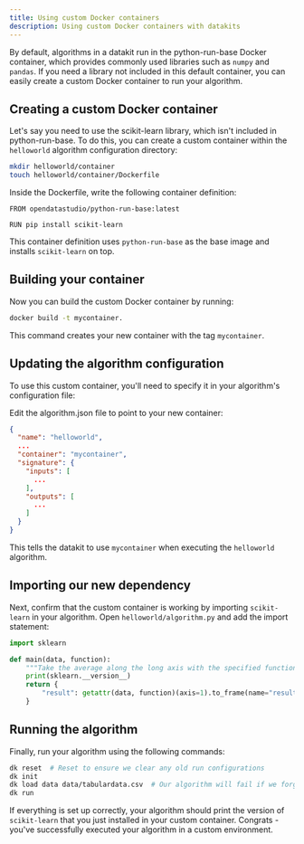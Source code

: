 ```yaml
---
title: Using custom Docker containers
description: Using custom Docker containers with datakits
---
```



By default, algorithms in a datakit run in the python-run-base Docker container,
which provides commonly used libraries such as `numpy` and `pandas`. If you need
a library not included in this default container, you can easily create a custom
Docker container to run your algorithm.

## Creating a custom Docker container

Let's say you need to use the scikit-learn library, which isn't included in
python-run-base. To do this, you can create a custom container within the
`helloworld` algorithm configuration directory:

```bash
mkdir helloworld/container
touch helloworld/container/Dockerfile
```

Inside the Dockerfile, write the following container definition:

```docker title="helloworld/container/Dockerfile"
FROM opendatastudio/python-run-base:latest

RUN pip install scikit-learn
```

This container definition uses `python-run-base` as the base image and installs
`scikit-learn` on top.

## Building your container

Now you can build the custom Docker container by running:

```bash
docker build -t mycontainer.
```

This command creates your new container with the tag `mycontainer`.

## Updating the algorithm configuration

To use this custom container, you'll need to specify it in your algorithm's
configuration file:

Edit the algorithm.json file to point to your new container:

```json title="helloworld/algorithm.json" ins="mycontainer"
{
  "name": "helloworld",
  ...
  "container": "mycontainer",
  "signature": {
    "inputs": [
      ...
    ],
    "outputs": [
      ...
    ]
  }
}
```

This tells the datakit to use `mycontainer` when executing the `helloworld`
algorithm.

## Importing our new dependency

Next, confirm that the custom container is working by importing `scikit-learn`
in your algorithm. Open `helloworld/algorithm.py` and add the import statement:

```python title="helloworld/algorithm.py" ins={1-2} ins={5}
import sklearn

def main(data, function):
    """Take the average along the long axis with the specified function"""
    print(sklearn.__version__)
    return {
        "result": getattr(data, function)(axis=1).to_frame(name="result"),
    }
```

## Running the algorithm

Finally, run your algorithm using the following commands:

```bash
dk reset  # Reset to ensure we clear any old run configurations
dk init
dk load data data/tabulardata.csv  # Our algorithm will fail if we forget to load some input data
dk run
```

If everything is set up correctly, your algorithm should print the version of
`scikit-learn` that you just installed in your custom container. Congrats -
you've successfully executed your algorithm in a custom environment.
